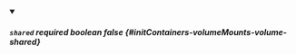 
<details className="config-field" data-expandable="false" open>
<summary>

##### `shared` <span className="config-field-required" data-required="false">required</span> <span className="config-field-type">boolean</span> <span className="config-field-default">false</span> <span className="config-field-enum"></span> {#initContainers-volumeMounts-volume-shared}



</summary>



</details>
